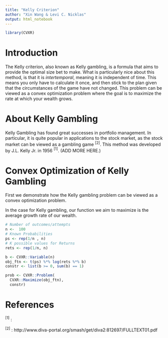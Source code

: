 ```yaml
---
title: "Kelly Criterion"
author: "Xin Wang & Levi C. Nicklas"
output: html_notebook
---
```


```r
library(CVXR)
```

# Introduction

The Kelly criterion, also known as Kelly gambling, is a formula that aims to provide the optimal size bet to make. What is particularly nice about this method, is that it is *intertemporal*, meaning it is independent of time. This means you only have to calculate it once, and then stick to the plan given that the circumstances of the game have not changed. This problem can be viewed as a convex optimization problem where the goal is to maximize the rate at which your wealth grows.

# About Kelly Gambling

Kelly Gambling has found great successes in portfolio management. In particular, it is quite popular in applications to the stock market, as the stock market can be viewed as a gambling game $^{[2]}$. This method was developed by J.L. Kelly Jr. in 1956  $^{[1]}$. (ADD MORE HERE.)

# Convex Optimization of Kelly Gambling

First we demonstrate how the Kelly gambling problem can be viewed as a convex optimization problem. 

In the case for Kelly gambling, our function we aim to maximize is the average growth rate of our wealth. 
```r
# Number of outcomes/attempts
n <-  100 
# Known Probabilities
ps <- rep(1/n , n)
# K possible values for Returns
rets <- rep(1/n, n)
```

```r
b <- CVXR::Variable(n)
obj_ftn <- t(ps) %*% log(rets %*% b)
constr <- list(b >= 0, sum(b) == 1)

prob <- CVXR::Problem(
  CVXR::Maximize(obj_ftn),
  constr)

```



# References
$^{[1]}$ : 

$^{[2]}$ : http://www.diva-portal.org/smash/get/diva2:812697/FULLTEXT01.pdf 




